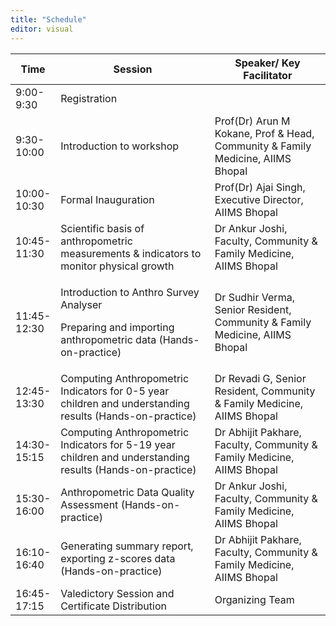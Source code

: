 ```yaml
---
title: "Schedule"
editor: visual
---
```


+-------------+----------------------------------------------------------------------------------------------------------+--------------------------------------------------------------------------------+
| Time        | Session                                                                                                  | Speaker/ Key Facilitator                                                       |
+=============+==========================================================================================================+================================================================================+
| 9:00-9:30   | Registration                                                                                             |                                                                                |
+-------------+----------------------------------------------------------------------------------------------------------+--------------------------------------------------------------------------------+
| 9:30-10:00  | Introduction to workshop                                                                                 | Prof(Dr) Arun M Kokane, Prof & Head, Community & Family Medicine, AIIMS Bhopal |
+-------------+----------------------------------------------------------------------------------------------------------+--------------------------------------------------------------------------------+
| 10:00-10:30 | Formal Inauguration                                                                                      | Prof(Dr) Ajai Singh, Executive Director, AIIMS Bhopal                          |
+-------------+----------------------------------------------------------------------------------------------------------+--------------------------------------------------------------------------------+
| 10:45-11:30 | Scientific basis of anthropometric measurements & indicators to monitor physical growth                  | Dr Ankur Joshi, Faculty, Community & Family Medicine, AIIMS Bhopal             |
+-------------+----------------------------------------------------------------------------------------------------------+--------------------------------------------------------------------------------+
| 11:45-12:30 | Introduction to Anthro Survey Analyser                                                                   | Dr Sudhir Verma, Senior Resident, Community & Family Medicine, AIIMS Bhopal    |
|             |                                                                                                          |                                                                                |
|             | Preparing and importing anthropometric data (Hands-on-practice)                                          |                                                                                |
+-------------+----------------------------------------------------------------------------------------------------------+--------------------------------------------------------------------------------+
| 12:45-13:30 | Computing Anthropometric Indicators for 0-5 year children and understanding results (Hands-on-practice)  | Dr Revadi G, Senior Resident, Community & Family Medicine, AIIMS Bhopal        |
+-------------+----------------------------------------------------------------------------------------------------------+--------------------------------------------------------------------------------+
| 14:30-15:15 | Computing Anthropometric Indicators for 5-19 year children and understanding results (Hands-on-practice) | Dr Abhijit Pakhare, Faculty, Community & Family Medicine, AIIMS Bhopal         |
+-------------+----------------------------------------------------------------------------------------------------------+--------------------------------------------------------------------------------+
| 15:30-16:00 | Anthropometric Data Quality Assessment (Hands-on-practice)                                               | Dr Ankur Joshi, Faculty, Community & Family Medicine, AIIMS Bhopal             |
+-------------+----------------------------------------------------------------------------------------------------------+--------------------------------------------------------------------------------+
| 16:10-16:40 | Generating summary report, exporting z-scores data (Hands-on-practice)                                   | Dr Abhijit Pakhare, Faculty, Community & Family Medicine, AIIMS Bhopal         |
+-------------+----------------------------------------------------------------------------------------------------------+--------------------------------------------------------------------------------+
| 16:45-17:15 | Valedictory Session and Certificate Distribution                                                         | Organizing Team                                                                |
+-------------+----------------------------------------------------------------------------------------------------------+--------------------------------------------------------------------------------+

